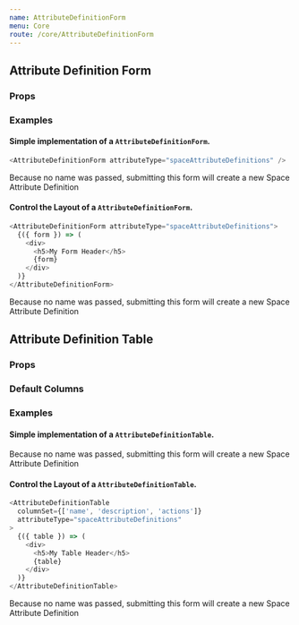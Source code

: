 ```yaml
---
name: AttributeDefinitionForm
menu: Core
route: /core/AttributeDefinitionForm
---
```



## Attribute Definition Form

### Props

<Props of={AttributeDefinitionForm} />

### Examples

#### Simple implementation of a `AttributeDefinitionForm`.

```javascript
<AttributeDefinitionForm attributeType="spaceAttributeDefinitions" />
```

Because no name was passed, submitting this form will create a new Space Attribute Definition

#### Control the Layout of a `AttributeDefinitionForm`.

```javascript
<AttributeDefinitionForm attributeType="spaceAttributeDefinitions">
  {({ form }) => (
    <div>
      <h5>My Form Header</h5>
      {form}
    </div>
  )}
</AttributeDefinitionForm>
```

Because no name was passed, submitting this form will create a new Space Attribute Definition

## Attribute Definition Table

### Props

<Props of={AttributeDefinitionTable} />

### Default Columns

<ColumnsTable columns={columns} />

### Examples

#### Simple implementation of a `AttributeDefinitionTable`.

Because no name was passed, submitting this form will create a new Space Attribute Definition

#### Control the Layout of a `AttributeDefinitionTable`.

```javascript
<AttributeDefinitionTable
  columnSet={['name', 'description', 'actions']}
  attributeType="spaceAttributeDefinitions"
>
  {({ table }) => (
    <div>
      <h5>My Table Header</h5>
      {table}
    </div>
  )}
</AttributeDefinitionTable>
```

Because no name was passed, submitting this form will create a new Space Attribute Definition
